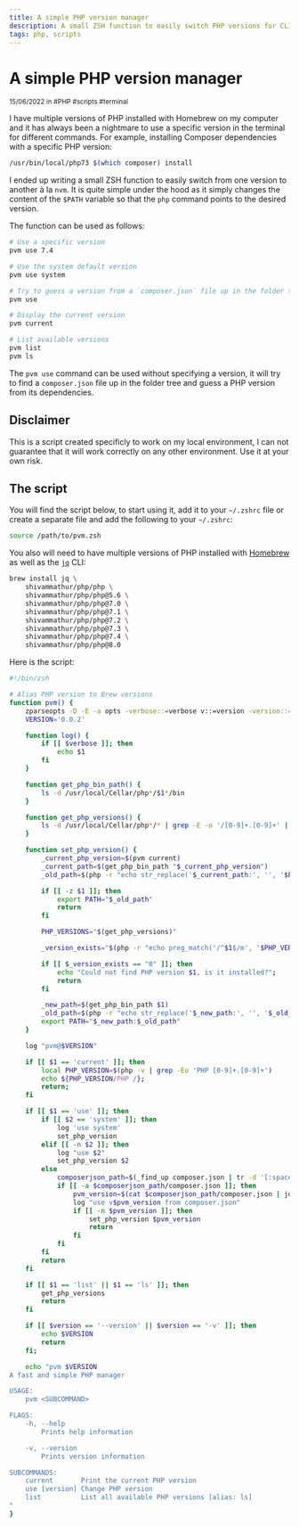 ```yaml
---
title: A simple PHP version manager
description: A small ZSH function to easily switch PHP versions for CLI usage
tags: php, scripts
---
```


# A simple PHP version manager

<div class="tracking-wide uppercase opacity-50"><small>15/06/2022 in #PHP #scripts #terminal</small></div>

I have multiple versions of PHP installed with Homebrew on my computer and it has always been a nightmare to use a specific version in the terminal for different commands. For example, installing Composer dependencies with a specific PHP version:

```bash
/usr/bin/local/php73 $(which composer) install
```

I ended up writing a small ZSH function to easily switch from one version to another à la `nvm`. It is quite simple under the hood as it simply changes the content of the `$PATH` variable so that the `php` command points to the desired version.

The function can be used as follows:

```bash
# Use a specific version
pvm use 7.4

# Use the system default version
pvm use system

# Try to guess a version from a `composer.json` file up in the folder tree
pvm use

# Display the current version
pvm current

# List available versions
pvm list
pvm ls
```

The `pvm use` command can be used without specifying a version, it will try to find a `composer.json` file up in the folder tree and guess a PHP version from its dependencies.

## Disclaimer

This is a script created specificly to work on my local environment, I can not guarantee that it will work correctly on any other environment. Use it at your own risk.

## The script

You will find the script below, to start using it, add it to your `~/.zshrc` file or create a separate file and add the following to your `~/.zshrc`:

```bash
source /path/to/pvm.zsh
```

You also will need to have multiple versions of PHP installed with [Homebrew](https://brew.sh/) as well as the [`jq`](https://stedolan.github.io/jq/) CLI:

```bash
brew install jq \
    shivammathur/php/php \
    shivammathur/php/php@5.6 \
    shivammathur/php/php@7.0 \
    shivammathur/php/php@7.1 \
    shivammathur/php/php@7.2 \
    shivammathur/php/php@7.3 \
    shivammathur/php/php@7.4 \
    shivammathur/php/php@8.0
```

Here is the script:

```bash
#!/bin/zsh

# Alias PHP version to Brew versions
function pvm() {
    zparseopts -D -E -a opts -verbose::=verbose v::=version -version::=version
    VERSION='0.0.2'

    function log() {
        if [[ $verbose ]]; then
            echo $1
        fi
    }

    function get_php_bin_path() {
        ls -d /usr/local/Cellar/php*/$1*/bin
    }

    function get_php_versions() {
        ls -d /usr/local/Cellar/php*/* | grep -E -o '/[0-9]+.[0-9]+' | sed -E 's#/##'
    }

    function set_php_version() {
        _current_php_version=$(pvm current)
        _current_path=$(get_php_bin_path "$_current_php_version")
        _old_path=$(php -r "echo str_replace('$_current_path:', '', '$PATH');")

        if [[ -z $1 ]]; then
            export PATH="$_old_path"
            return
        fi

        PHP_VERSIONS="$(get_php_versions)"

        _version_exists="$(php -r "echo preg_match('/^$1$/m', '$PHP_VERSIONS');")"

        if [[ $_version_exists == "0" ]]; then
            echo "Could not find PHP version $1, is it installed?";
            return
        fi

        _new_path=$(get_php_bin_path $1)
        _old_path=$(php -r "echo str_replace('$_new_path:', '', '$_old_path');")
        export PATH="$_new_path:$_old_path"
    }

    log "pvm@$VERSION"

    if [[ $1 == 'current' ]]; then
        local PHP_VERSION=$(php -v | grep -Eo 'PHP [0-9]+.[0-9]+')
        echo ${PHP_VERSION/PHP /};
        return;
    fi

    if [[ $1 == 'use' ]]; then
        if [[ $2 == 'system' ]]; then
            log 'use system'
            set_php_version
        elif [[ -n $2 ]]; then
            log "use $2"
            set_php_version $2
        else
            composerjson_path=$(_find_up composer.json | tr -d '[:space:]')
            if [[ -a $composerjson_path/composer.json ]]; then
                pvm_version=$(cat $composerjson_path/composer.json | jq '.require.php' | grep -Eo '[0-9](.[0-9])?' | head -n 1)
                log "use v$pvm_version from composer.json"
                if [[ -n $pvm_version ]]; then
                    set_php_version $pvm_version
                    return
                fi
            fi
        fi
        return
    fi

    if [[ $1 == 'list' || $1 == 'ls' ]]; then
        get_php_versions
        return
    fi

    if [[ $version == '--version' || $version == '-v' ]]; then
        echo $VERSION
        return
    fi;

    echo "pvm $VERSION
A fast and simple PHP manager

USAGE:
    pvm <SUBCOMMAND>

FLAGS:
    -h, --help
        Prints help information

    -v, --version
        Prints version information

SUBCOMMANDS:
    current       Print the current PHP version
    use [version] Change PHP version
    list          List all available PHP versions [alias: ls]
"
}
```
